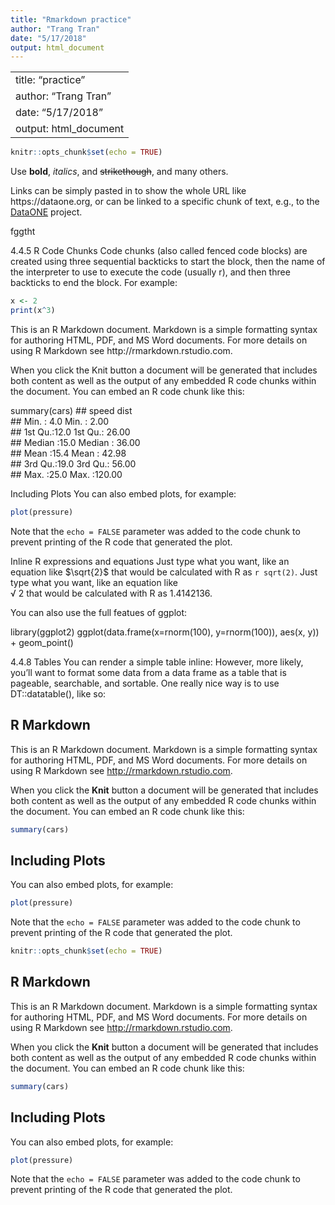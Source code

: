 ```yaml
---
title: "Rmarkdown practice"
author: "Trang Tran"
date: "5/17/2018"
output: html_document
---
```

---
title: "practice"
author: "Trang Tran"
date: "5/17/2018"
output: html_document
---


```r
knitr::opts_chunk$set(echo = TRUE)
```
Use __bold__, *italics*, and ~~strikethough~~, and many others.

Links can be simply pasted in to show the whole URL like https://dataone.org, or
can be linked to a specific chunk of text, e.g., to the [DataONE](https://dataone.org) project.

fggtht

4.4.5 R Code Chunks
Code chunks (also called fenced code blocks) are created using three sequential backticks to start the block, then the name of the interpreter to use to execute the code (usually r), and then three backticks to end the block. For example:

```r
x <- 2
print(x^3)
```

This is an R Markdown document. Markdown is a simple formatting syntax for authoring HTML, PDF, and MS Word documents. For more details on using R Markdown see http://rmarkdown.rstudio.com.

When you click the Knit button a document will be generated that includes both content as well as the output of any embedded R code chunks within the document. You can embed an R code chunk like this:

summary(cars)
##      speed           dist       
##  Min.   : 4.0   Min.   :  2.00  
##  1st Qu.:12.0   1st Qu.: 26.00  
##  Median :15.0   Median : 36.00  
##  Mean   :15.4   Mean   : 42.98  
##  3rd Qu.:19.0   3rd Qu.: 56.00  
##  Max.   :25.0   Max.   :120.00

Including Plots
You can also embed plots, for example:
```r

plot(pressure)
```

Note that the `echo = FALSE` parameter was added to the code chunk to prevent printing of the R code that generated the plot.


Inline R expressions and equations
Just type what you want, like an equation like $\sqrt{2}$ that would be 
calculated with R as `r sqrt(2)`.
Just type what you want, like an equation like  
√
2
  that would be calculated with R as 1.4142136.


You can also use the full featues of ggplot:

library(ggplot2)
ggplot(data.frame(x=rnorm(100), y=rnorm(100)), aes(x, y)) + geom_point()

4.4.8 Tables
You can render a simple table inline:
However, more likely, you’ll want to format some data from a data frame as a table that is pageable, searchable, and sortable. One really nice way is to use DT::datatable(), like so:


## R Markdown

This is an R Markdown document. Markdown is a simple formatting syntax for authoring HTML, PDF, and MS Word documents. For more details on using R Markdown see <http://rmarkdown.rstudio.com>.

When you click the **Knit** button a document will be generated that includes both content as well as the output of any embedded R code chunks within the document. You can embed an R code chunk like this:

```r
summary(cars)
```

## Including Plots

You can also embed plots, for example:

```r
plot(pressure)
```

Note that the `echo = FALSE` parameter was added to the code chunk to prevent printing of the R code that generated the plot.



```r
knitr::opts_chunk$set(echo = TRUE)
```

## R Markdown

This is an R Markdown document. Markdown is a simple formatting syntax for authoring HTML, PDF, and MS Word documents. For more details on using R Markdown see <http://rmarkdown.rstudio.com>.

When you click the **Knit** button a document will be generated that includes both content as well as the output of any embedded R code chunks within the document. You can embed an R code chunk like this:

```r
summary(cars)
```

## Including Plots

You can also embed plots, for example:

```r
plot(pressure)
```

Note that the `echo = FALSE` parameter was added to the code chunk to prevent printing of the R code that generated the plot.
